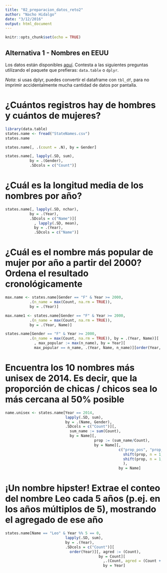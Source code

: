```yaml
---
title: "02_preparacion_datos_reto2"
author: "Nacho Hidalgo"
date: "3/12/2016"
output: html_document
---
```


```r
knitr::opts_chunk$set(echo = TRUE)
```

## Alternativa 1 - Nombres en EEUU

Los datos están disponibles [aquí](https://dl.dropboxusercontent.com/u/10368281/StateNames.csv). Contesta a las siguientes preguntas utilizando el paquete que prefieras: `data.table` o `dplyr`.

_Nota_: si usas dplyr, puedes convertir el dataframe con `tbl_df`, para no imprimir accidentalmente mucha cantidad de datos por pantalla.

# ¿Cuántos registros hay de hombres y cuántos de mujeres?
```r
library(data.table)
states.name <- fread("StateNames.csv")
states.name

states.name[, .(count = .N), by = Gender]

states.name[, lapply(.SD, sum),                    
           by = .(Gender),          
           .SDcols = c("Count")]

```

# ¿Cuál es la longitud media de los nombres por año?
```r

states.name[, lapply(.SD, nchar),                    
           by = .(Year),          
           .SDcols = c("Name")][
             , lapply(.SD, mean), 
             by = .(Year), 
             .SDcols = c("Name")]

```


# ¿Cuál es el nombre más popular de mujer por año a partir del 2000? Ordena el resultado cronológicamente

```r

max.name <- states.name[Gender == "F" & Year >= 2000,                  
           .(n_name = max(Count, na.rm = TRUE)),             
           by = .(Year)]

max.name1 <- states.name[Gender == "F" & Year >= 2000,                  
           .(n_name = max(Count, na.rm = TRUE)),             
           by = .(Year, Name)]

states.name[Gender == "F" & Year >= 2000,                  
           .(n_name = max(Count, na.rm = TRUE)), by = .(Year, Name)][
             , max_popular := max(n_name), by = Year][
             max_popular == n_name, .(Year, Name, n_name)][order(Year, decreasing = TRUE)]


```

# Encuentra los 10 nombres más unisex de 2014. Es decir, que la proporción de chicas / chicos sea lo más cercana al 50% posible

```r

name.unisex <- states.name[Year == 2014,
                           lapply(.SD, sum),                    
                           by = .(Name, Gender),          
                           .SDcols = c("Count")][,
                             sum_name := sum(Count),
                             by = Name][,
                                        prop := (sum_name/Count), 
                                        by = Name][,
                                                   c("prop_pos", "prop_neg") := .(
                                                     shift(prop, n = 1, type = "lag"), 
                                                     shift(prop, n = 1, type = "lead")
                                                     ), 
                                                   by = Name]


```

# ¡Un nombre hipster! Extrae el conteo del nombre Leo cada 5 años (p.ej. en los años múltiplos de 5), mostrando el agregado de ese año
```r

states.name[Name == "Leo" & Year %% 5 == 0, 
                           lapply(.SD, sum),                    
                           by = .(Year),          
                           .SDcols = c("Count")][
                             order(Year)][, agred := (Count),
                                          by = Count][
                                            ,.(Count, agred = (Count + shift(agred, 1L, NA, "lead", TRUE))), 
                                            by = Year]

```


